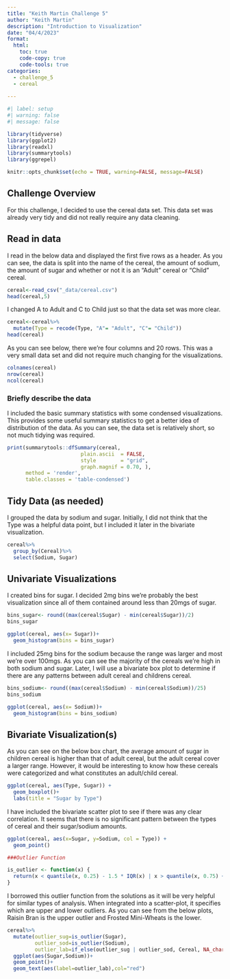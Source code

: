 ```yaml
---
title: "Keith Martin Challenge 5"
author: "Keith Martin"
description: "Introduction to Visualization"
date: "04/4/2023"
format:
  html:
    toc: true
    code-copy: true
    code-tools: true
categories:
  - challenge_5
  - cereal
  
---
```


```r
#| label: setup
#| warning: false
#| message: false

library(tidyverse)
library(ggplot2)
library(readxl)
library(summarytools)
library(ggrepel)

knitr::opts_chunk$set(echo = TRUE, warning=FALSE, message=FALSE)
```

## Challenge Overview

For this challenge, I decided to use the cereal data set. This data set was already very tidy and did not really require any data cleaning.


## Read in data

I read in the below data and displayed the first five rows as a header. As you can see, the data is split into the name of the cereal, the amount of sodium, the amount of sugar and whether or not it is an "Adult" cereal or "Child" cereal.

```r
cereal<-read_csv("_data/cereal.csv")
head(cereal,5)
```

I changed A to Adult and C to Child just so that the data set was more clear.

```r
cereal<-cereal%>%
  mutate(Type = recode(Type, "A"= "Adult", "C"= "Child"))
head(cereal)
```

As you can see below, there we're four columns and 20 rows. This was a very small data set and did not require much changing for the visualizations.

```r
colnames(cereal)
nrow(cereal)
ncol(cereal)
```

### Briefly describe the data

I included the basic summary statistics with some condensed visualizations. This provides some useful summary statistics to get a better idea of distribution of the data. As you can see, the data set is relatively short, so not much tidying was required.

```r
print(summarytools::dfSummary(cereal, 
                        plain.ascii  = FALSE, 
                        style        = "grid", 
                        graph.magnif = 0.70, ),
      method = 'render',
      table.classes = 'table-condensed')
```


## Tidy Data (as needed)

I grouped the data by sodium and sugar. Initially, I did not think that the Type was a helpful data point, but I included it later in the bivariate visualization.

```r
cereal%>%
  group_by(Cereal)%>%
  select(Sodium, Sugar)

```


## Univariate Visualizations

I created bins for sugar. I decided 2mg bins we're probably the best visualization since all of them contained around less than 20mgs of sugar.

```r
bins_sugar<- round((max(cereal$Sugar) - min(cereal$Sugar))/2)
bins_sugar

ggplot(cereal, aes(x= Sugar))+
  geom_histogram(bins = bins_sugar)
```

I included 25mg bins for the sodium because the range was larger and most we're over 100mgs. As you can see the majority of the cereals we're high in both sodium and sugar. Later, I will use a bivariate box plot to determine if there are any patterns between adult cereal and childrens cereal. 
```r
bins_sodium<- round((max(cereal$Sodium) - min(cereal$Sodium))/25)
bins_sodium

ggplot(cereal, aes(x= Sodium))+
  geom_histogram(bins = bins_sodium)
```


## Bivariate Visualization(s)

As you can see on the below box chart, the average amount of sugar in children cereal is higher than that of adult cereal, but the adult cereal cover a larger range. However, it would be interesting to know how these cereals were categorized and what constitutes an adult/child cereal.

```r
ggplot(cereal, aes(Type, Sugar)) +
  geom_boxplot()+
  labs(title = "Sugar by Type")
```

I have included the bivariate scatter plot to see if there was any clear correlation. It seems that there is no significant pattern between the types of cereal and their sugar/sodium amounts.

```r
ggplot(cereal, aes(x=Sugar, y=Sodium, col = Type)) +
  geom_point()
```
```r
###Outlier Function

is_outlier <- function(x) {
  return(x < quantile(x, 0.25) - 1.5 * IQR(x) | x > quantile(x, 0.75) + 1.5 * IQR(x))
}
```
I borrowed this outlier function from the solutions as it will be very helpful for similar types of analysis. When integrated into a scatter-plot, it specifies which are upper and lower outliers. As you can see from the below plots, Raisin Bran is the upper outlier and Frosted Mini-Wheats is the lower.


```r
cereal%>%
  mutate(outlier_sug=is_outlier(Sugar),
         outlier_sod=is_outlier(Sodium),
         outlier_lab=if_else(outlier_sug | outlier_sod, Cereal, NA_character_)) %>%
  ggplot(aes(Sugar,Sodium))+
  geom_point()+
  geom_text(aes(label=outlier_lab),col="red")
```


